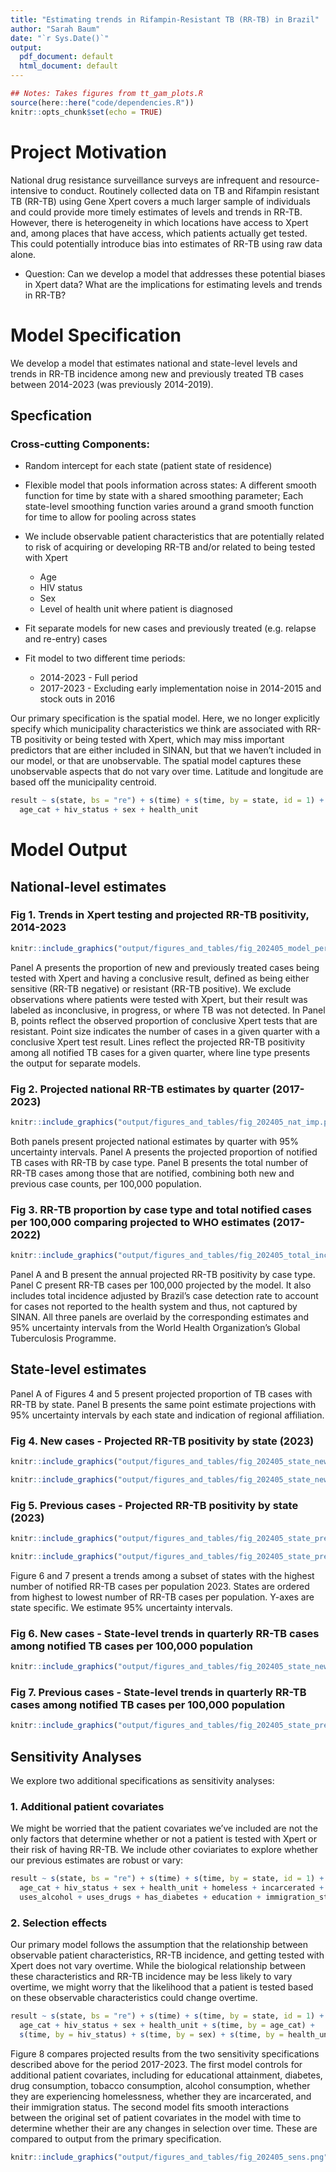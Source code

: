 ```yaml
---
title: "Estimating trends in Rifampin-Resistant TB (RR-TB) in Brazil"
author: "Sarah Baum"
date: "`r Sys.Date()`"
output:
  pdf_document: default
  html_document: default
---
```


```r
## Notes: Takes figures from tt_gam_plots.R 
source(here::here("code/dependencies.R"))
knitr::opts_chunk$set(echo = TRUE)
```

# Project Motivation
National drug resistance surveillance surveys are infrequent and resource-intensive to conduct. Routinely collected data on TB and Rifampin resistant TB (RR-TB) using Gene Xpert covers a much larger sample of individuals and could provide more timely estimates of levels and trends in RR-TB. However, there is heterogeneity in which locations have access to Xpert and, among places that have access, which patients actually get tested. This could potentially introduce bias into estimates of RR-TB using raw data alone. 

- Question: Can we develop a model that addresses these potential biases in Xpert data? What are the implications for estimating levels and trends in RR-TB? 

# Model Specification

We develop a model that estimates national and state-level levels and trends in RR-TB incidence among new and previously treated TB cases between 2014-2023 (was previously 2014-2019). 
<!-- -   Models risk of positivity by characteristics of patient and municipality where they reside -->

<!-- -   Note: Between 2014-2019, \~3,300 cases diagnosed outside of patient's state of residence; \~88,000 cases diagnosed outside patient's municipality of residence (e.g. cases are not being attributed to municipalities/states in which cases are generated) -->

## Specfication

### Cross-cutting Components: 
-   Random intercept for each state (patient state of residence)
-   Flexible model that pools information across states: A different smooth function for time by state with a shared smoothing parameter; Each state-level smoothing function varies around a grand smooth function for time to allow for pooling across states
-   We include observable patient characteristics that are potentially related to risk of acquiring or developing RR-TB and/or related to being tested with Xpert 

    -   Age
    -   HIV status
    -   Sex
    -   Level of health unit where patient is diagnosed

-  Fit separate models for new cases and previously treated (e.g. relapse and re-entry) cases 
-  Fit model to two different time periods: 
    - 2014-2023 - Full period 
    - 2017-2023 - Excluding early implementation noise in 2014-2015 and stock outs in 2016 
  

Our primary specification is the spatial model. Here, we no longer explicitly specify which municipality characteristics we think are associated with RR-TB positivity or being tested with Xpert, which may miss important predictors that are either included in SINAN, but that we haven't included in our model, or that are unobservable. The spatial model captures these unobservable aspects that do not vary over time. Latitude and longitude are based off the municipality centroid. 

```r
result ~ s(state, bs = "re") + s(time) + s(time, by = state, id = 1) + s(lat, lon) + 
  age_cat + hiv_status + sex + health_unit
```

# Model Output

## National-level estimates

### Fig 1. Trends in Xpert testing and projected RR-TB positivity, 2014-2023
```r
knitr::include_graphics("output/figures_and_tables/fig_202405_model_performance.png")
```
Panel A presents the proportion of new and previously treated cases being tested with Xpert and having a conclusive result, defined as being either sensitive (RR-TB negative) or resistant (RR-TB positive). We exclude observations where patients were tested with Xpert, but their result was labeled as inconclusive, in progress, or where TB was not detected. In Panel B, points reflect the observed proportion of conclusive Xpert tests that are resistant. Point size indicates the number of cases in a given quarter with a conclusive Xpert test result. Lines reflect the projected RR-TB positivity among all notified TB cases for a given quarter, where line type presents the output for separate models. 

<!-- ### Fig 2. Extent to which observed Xpert results underestimate true RR-TB case counts (2017-2023) -->
<!-- ```{r, echo=FALSE, out.width = "100%"} -->
<!-- knitr::include_graphics("output/figures_and_tables/fig_202405_bias.png") -->
<!-- ``` -->
<!-- We now provide a comparison of how "biased" the observed data is relative to modeled number of RR-TB cases. Each point reflects the bias in observed data as function of the ratio of projected to observed RR-TB case counts. This should be interpreted as how much higher are the true RR-TB case counts as projected by the model, relative to the observed data. 95\% uncertainty intervals are included.  -->

### Fig 2. Projected national RR-TB estimates by quarter (2017-2023)
```r
knitr::include_graphics("output/figures_and_tables/fig_202405_nat_imp.png")
```
Both panels present projected national estimates by quarter with 95\% uncertainty intervals. Panel A presents the projected proportion of notified TB cases with RR-TB by case type. Panel B presents the total number of RR-TB cases among those that are notified, combining both new and previous case counts, per 100,000 population.  


### Fig 3. RR-TB proportion by case type and total notified cases per 100,000 comparing projected to WHO estimates (2017-2022)
```r
knitr::include_graphics("output/figures_and_tables/fig_202405_total_inc.png")
```
Panel A and B present the annual projected RR-TB positivity by case type. Panel C present RR-TB cases per 100,000 projected by the model. It also includes total incidence adjusted by Brazil's case detection rate to account for cases not reported to the health system and thus, not captured by SINAN. All three panels are overlaid by the corresponding estimates and 95\% uncertainty intervals from the World Health Organization's Global Tuberculosis Programme.


\newpage

## State-level estimates

Panel A of Figures 4 and 5 present projected proportion of TB cases with RR-TB by state. Panel B presents the same point estimate projections with 95\% uncertainty intervals by each state and indication of regional affiliation.  

### Fig 4. New cases - Projected RR-TB positivity by state (2023)
```r
knitr::include_graphics("output/figures_and_tables/fig_202405_state_new_map.png")
```

```r
knitr::include_graphics("output/figures_and_tables/fig_202405_state_new_plot.png")
```

### Fig 5. Previous cases - Projected RR-TB positivity by state (2023)
```r
knitr::include_graphics("output/figures_and_tables/fig_202405_state_prev_map.png")
```

```r
knitr::include_graphics("output/figures_and_tables/fig_202405_state_prev_plot.png")
```

\newpage

Figure 6 and 7 present a trends among a subset of states with the highest number of notified RR-TB cases per population 2023. States are ordered from highest to lowest number of RR-TB cases per population. Y-axes are state specific. We estimate 95\% uncertainty intervals. 

### Fig 6. New cases - State-level trends in quarterly RR-TB cases among notified TB cases per 100,000 population
```r
knitr::include_graphics("output/figures_and_tables/fig_202405_state_new_sp.png")
```

### Fig 7. Previous cases - State-level trends in quarterly RR-TB cases among notified TB cases per 100,000 population
```r
knitr::include_graphics("output/figures_and_tables/fig_202405_state_prev_sp.png")
```


\newpage 

## Sensitivity Analyses

We explore two additional specifications as sensitivity analyses: 

### 1. Additional patient covariates
We might be worried that the patient covariates we've included are not the only factors that determine whether or not a patient is tested with Xpert or their risk of having RR-TB. We include other coviariates to explore whether our previous estimates are robust or vary: 


```r
result ~ s(state, bs = "re") + s(time) + s(time, by = state, id = 1) + s(lat, lon) + 
  age_cat + hiv_status + sex + health_unit + homeless + incarcerated + smokes + 
  uses_alcohol + uses_drugs + has_diabetes + education + immigration_status
```

### 2. Selection effects 
Our primary model follows the assumption that the relationship between observable patient characteristics, RR-TB incidence, and getting tested with Xpert does not vary overtime. While the biological relationship between these characteristics and RR-TB incidence may be less likely to vary overtime, we might worry that the likelihood that a patient is tested based on these observable characteristics could change overtime. 
```r
result ~ s(state, bs = "re") + s(time) + s(time, by = state, id = 1) + s(lat, lon) + 
  age_cat + hiv_status + sex + health_unit + s(time, by = age_cat) + 
  s(time, by = hiv_status) + s(time, by = sex) + s(time, by = health_unit)
```


Figure 8 compares projected results from the two sensitivity specifications described above for the period 2017-2023. The first model controls for additional patient covariates, including for educational attainment, diabetes, drug consumption, tobacco consumption, alcohol consumption, whether they are experiencing homelessness, whether they are incarcerated, and their immigration status. The second model fits smooth interactions between the original set of patient covariates in the model with time to determine whether their are any changes in selection over time. These are compared to output from the primary specification. 

```r
knitr::include_graphics("output/figures_and_tables/fig_202405_sens.png")
```



<!-- #### 1. Time trend model -->

<!-- We build on the above by including several characteristics of the municipality where a patient resides that are potentially connected to underlying RR-TB prevalence and access to Xpert: -->

<!-- - Urbanicity - Percent of the population in urban setting (2010 census)  -->
<!-- - Bolsa Familia coverage - Percent of the population benefiting from BF -->
<!-- - Presence of a prison - Municipality has prison at some point during 2014-2019 period (SISPEN) -->
<!-- - FHS Coverage - Average number of health teams per 4,000 people -->
<!-- - Border - Whether the municipality borders another country -->

<!-- This specification assumes that the relationship between patient- and municipality-characteristics and whether someone gets tested with Xpert or their risk of RR-TB is not varying over time or by state. -->

<!-- #### Time trend model -->
<!-- ```{r tt specification, eval = FALSE} -->
<!-- result ~ s(state, bs = "re") + s(time) + s(time, by = state, id = 1) + age_cat + hiv_status +  -->
<!--   sex + health_unit + border + bf_cat + urban_cat + has_prison + fhs_cat -->
<!-- ``` -->